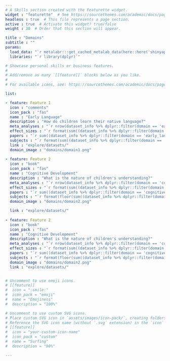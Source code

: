 ```yaml
---
# A Skills section created with the Featurette widget.
widget : "featurette"  # See https://sourcethemes.com/academic/docs/page-builder/
headless : true  # This file represents a page section.
active : true  # Activate this widget? true/false
weight : 30  # Order that this section will appear.

title : "Domains"
subtitle : ""
params:
  load_data: "`r metalabr:::get_cached_metalab_data(here::here('shinyapps', 'site_data', 'Rdata', 'metalab.Rdata'))`"
  libraries: "`r library(dplyr)`"

# Showcase personal skills or business features.
# 
# Add/remove as many `[[feature]]` blocks below as you like.
# 
# For available icons, see: https://sourcethemes.com/academic/docs/page-builder/#icons

list: 

- feature: Feature 1
  icon : "comments"
  icon_pack : "fas"
  name : "Early Language"
  description : "How do children learn their native language?"
  meta_analyses : "`r nrow(dataset_info %>% dplyr::filter(domain == 'early_language'))`"
  effect_sizes : "`r format(sum((dataset_info %>% dplyr::filter(domain == 'early_language'))$num_experiments),big.mark=',')`"
  papers : "`r sum((dataset_info %>% dplyr::filter(domain == 'early_language'))$num_papers)`"
  subjects : "`r format(sum((dataset_info %>% dplyr::filter(domain == 'early_language'))$num_subjects),big.mark=',')`"
  link : "explore/datasets/"
  domain_image : "domains/domain1.png"
  
- feature: Feature 2
  icon : "book"
  icon_pack : "fas"
  name : "Cognitive Development"
  description : "What is the nature of children's understanding?"
  meta_analyses : "`r nrow(dataset_info %>% dplyr::filter(domain == 'cognitive_development'))`"
  effect_sizes : "`r format(sum((dataset_info %>% dplyr::filter(domain == 'cognitive_development'))$num_experiments),big.mark=',')`"
  papers : "`r sum((dataset_info %>% dplyr::filter(domain == 'cognitive_development'))$num_papers)`"
  subjects : "`r format(floor(sum((dataset_info %>% dplyr::filter(domain == 'cognitive_development'))$num_subjects)),big.mark=',')`"
  domain_image : "domains/domain2.png"

  link : "explore/datasets/"
  
- feature: Feature 2
  icon : "book"
  icon_pack : "fas"
  name : "Cognitive Development"
  description : "What is the nature of children's understanding?"
  meta_analyses : "`r nrow(dataset_info %>% dplyr::filter(domain == 'cognitive_development'))`"
  effect_sizes : "`r format(sum((dataset_info %>% dplyr::filter(domain == 'cognitive_development'))$num_experiments),big.mark=',')`"
  papers : "`r sum((dataset_info %>% dplyr::filter(domain == 'cognitive_development'))$num_papers)`"
  subjects : "`r format(floor(sum((dataset_info %>% dplyr::filter(domain == 'cognitive_development'))$num_subjects)),big.mark=',')`"
  domain_image : "domains/domain2.png"
  link : "explore/datasets/"


# Uncomment to use emoji icons.
# [[feature]]
#  icon = ":smile:"
#  icon_pack = "emoji"
#  name = "Emojiness"
#  description = "100%"  

# Uncomment to use custom SVG icons.
# Place custom SVG icon in `assets/images/icon-pack/`, creating folders if necessary.
# Reference the SVG icon name (without `.svg` extension) in the `icon` field.
# [[feature]]
#  icon = "your-custom-icon-name"
#  icon_pack = "custom"
#  name = "Surfing"
#  description = "90%"

---
```


